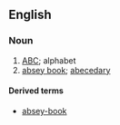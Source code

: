 ==English==

===Noun===
{{en-noun}}

# [[ABC]]; alphabet
# [[absey book]]; [[abecedary]]

====Derived terms====
*[[absey-book]]
